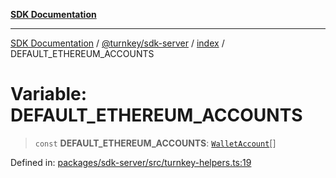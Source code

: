 [**SDK Documentation**](../../../../README.mdx)

***

[SDK Documentation](../../../../packages.mdx) / [@turnkey/sdk-server](../../README.mdx) / [index](../README.mdx) / DEFAULT\_ETHEREUM\_ACCOUNTS

# Variable: DEFAULT\_ETHEREUM\_ACCOUNTS

> `const` **DEFAULT\_ETHEREUM\_ACCOUNTS**: [`WalletAccount`](../interfaces/WalletAccount.mdx)[]

Defined in: [packages/sdk-server/src/turnkey-helpers.ts:19](https://github.com/tkhq/sdk/blob/078f5423e923fbd1d7fd39440402d7f01d09c3d0/packages/sdk-server/src/turnkey-helpers.ts#L19)
